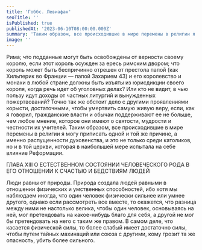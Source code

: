 ```yaml
---
title: 'Гоббс. Левиафан'
seoTitle: ''
isPublished: true
publishedAt: '2023-06-10T08:00:00.000Z'
summary: 'Таким образом, все происходившие в мире перемены в религии я могу приписать одной и той же причине, а именно распущенности духовенства, и это не только среди католиков, но и в той церкви, которая в наибольшей мере испытала на себе влияние Реформации'
image: ''
---
```


Рима; что подданные могут быть освобождены от верности
своему королю, если этот король осужден за ересь римским
двором; что король может быть беспричинно отрешен от
престола папой (как Хильперик во Франции — папой Захарием 43) и его королевство и монахи в любой стране
должны быть изъяты из юрисдикции своего короля, когда
речь идет об уголовных делах? Или кто не видит, в чью
пользу идут доходы от частных литургий и вынужденных
пожертвований? Точно так же обстоит дело с другими
проявлениями корысти, достаточными, чтобы умертвить
самую живую веру, если, как я говорил, гражданские
власти и обычаи поддерживают ее не больше, чем любое
мнение, которое они имеют о святости, мудрости и честности их учителей. Таким образом, все происходившие в мире
перемены в религии я могу приписать одной и той же причине, а именно распущенности духовенства, и это не только
среди католиков, но и в той церкви, которая в наибольшей
мере испытала на себе влияние Реформации.

ГЛАВА XIII
О ЕСТЕСТВЕННОМ СОСТОЯНИИ
ЧЕЛОВЕЧЕСКОГО РОДА В ЕГО ОТНОШЕНИИ
К СЧАСТЬЮ И БЕДСТВИЯМ ЛЮДЕЙ

Люди равны от природы. Природа создала людей равными в отношении физических и умственных способностей, ибо хотя мы наблюдаем иногда, что один человек
физически сильнее или умнее другого, однако если рассмотреть все вместе, то окажется, что разница между ними
не настолько велика, чтобы один человек, основываясь на
ней, мог претендовать на какое-нибудь благо для себя,
а другой не мог бы претендовать на него с таким же правом.
В самом деле, что касается физической силы, то более
слабый имеет достаточно силы, чтобы путем тайных махинаций или союза с другими, кому грозит та же опасность,
убить более сильного.
